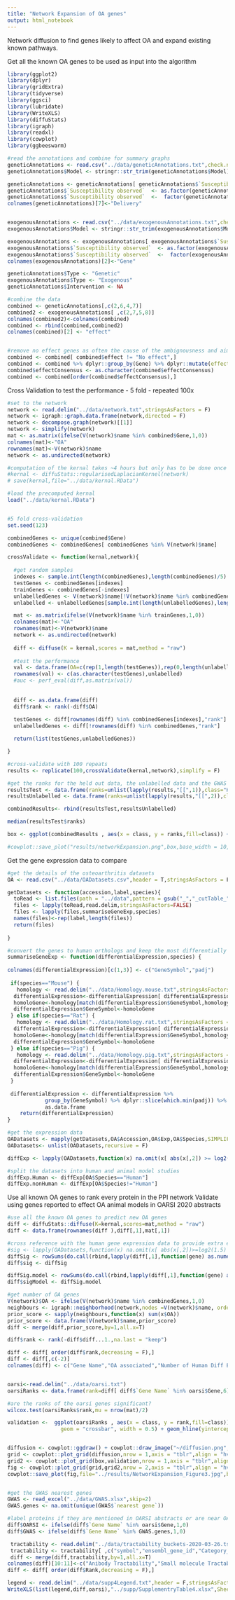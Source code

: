 ```yaml
---
title: "Network Expansion of OA genes"
output: html_notebook
---
```

Network diffusion to find genes likely to affect OA and expand existing known pathways.

Get all the known OA genes to be used as input into the algorithm
```r
library(ggplot2)
library(dplyr)
library(gridExtra)
library(tidyverse)
library(ggsci)
library(lubridate)
library(WriteXLS)
library(diffuStats)
library(igraph)
library(readxl)
library(cowplot)
library(ggbeeswarm)

#read the annotations and combine for summary graphs
geneticAnnotations <- read.csv("../data/geneticAnnotations.txt",check.names = F)
geneticAnnotations$Model <- stringr::str_trim(geneticAnnotations$Model)

geneticAnnotations <- geneticAnnotations[ geneticAnnotations$`Susceptibility observed` %in% c("Protective","Detrimental","No effect"),]
geneticAnnotations$`Susceptibility observed`  <- as.factor(geneticAnnotations$`Susceptibility observed` )
geneticAnnotations$`Susceptibility observed`  <-  factor(geneticAnnotations$`Susceptibility observed` ,levels(geneticAnnotations$`Susceptibility observed` )[c(1,3,2,4)])
colnames(geneticAnnotations)[7]<-"Delivery"


exogenousAnnotations <- read.csv("../data/exogenousAnnotations.txt",check.names = F)
exogenousAnnotations$Model <- stringr::str_trim(exogenousAnnotations$Model)

exogenousAnnotations <- exogenousAnnotations[ exogenousAnnotations$`Susceptibility observed`  %in% c("Protective","Detrimental","No effect"),]
exogenousAnnotations$`Susceptibility observed`  <- as.factor(exogenousAnnotations$`Susceptibility observed` )
exogenousAnnotations$`Susceptibility observed`  <-  factor(exogenousAnnotations$`Susceptibility observed` ,levels(exogenousAnnotations$`Susceptibility observed` )[c(1,3,2,4)])
colnames(exogenousAnnotations)[2]<-"Gene"

geneticAnnotations$Type <- "Genetic"
exogenousAnnotations$Type <- "Exogenous"
geneticAnnotations$Intervention <- NA

#combine the data
combined <- geneticAnnotations[,c(2,6,4,7)]
combined2 <- exogenousAnnotations[ ,c(2,7,5,8)]
colnames(combined2)<-colnames(combined)
combined <- rbind(combined,combined2)
colnames(combined)[2] <- "effect"


#remove no effect genes as often the cause of the ambignousness and aim to maximise the number of genes to learn from
combined <- combined[ combined$effect != "No effect",]
combined <- combined %>% dplyr::group_by(Gene) %>% dplyr::mutate(effectConsensus =  replace(effect,  dplyr::n_distinct(effect)>1,"Ambiguous" ) ) %>%  dplyr::filter(row_number(Gene) == 1) %>% as.data.frame()
combined$effectConsensus <- as.character(combined$effectConsensus)
combined <- combined[order(combined$effectConsensus),]


```


Cross Validation to test the performance - 5 fold - repeated 100x
```r
#set to the network
network <- read.delim("../data/network.txt",stringsAsFactors = F)
network <- igraph::graph.data.frame(network,directed = F)
network <- decompose.graph(network)[[1]]
network <- simplify(network)
mat <- as.matrix(ifelse(V(network)$name %in% combined$Gene,1,0))
colnames(mat)<-"OA"
rownames(mat)<-V(network)$name
network <- as.undirected(network)

#computation of the kernal takes ~4 hours but only has to be done once if saved
#kernal <- diffuStats::regularisedLaplacianKernel(network)
# save(kernal,file="../data/kernal.RData")

#load the precomputed kernal
load("../data/kernal.RData")


#5 fold cross-validation
set.seed(123)

combinedGenes <- unique(combined$Gene)
combinedGenes <- combinedGenes[ combinedGenes %in% V(network)$name]

crossValidate <- function(kernal,network){
  
  #get random samples  
  indexes <- sample.int(length(combinedGenes),length(combinedGenes)/5)
  testGenes <- combinedGenes[indexes]
  trainGenes <- combinedGenes[-indexes]
  unlabelledGenes <- V(network)$name[!V(network)$name %in% combinedGenes]
  unlabelled <- unlabelledGenes[sample.int(length(unlabelledGenes),length(testGenes))]

  mat <- as.matrix(ifelse(V(network)$name %in% trainGenes,1,0))
  colnames(mat)<-"OA"
  rownames(mat)<-V(network)$name
  network <- as.undirected(network)
  
  diff <- diffuse(K = kernal,scores = mat,method = "raw")
  
  #test the performance
  val <- data.frame(OA=c(rep(1,length(testGenes)),rep(0,length(unlabelled))))
  rownames(val) <- c(as.character(testGenes),unlabelled)
  #auc <- perf_eval(diff,as.matrix(val))
  
  
  diff <- as.data.frame(diff)
  diff$rank <- rank(-diff$OA)
  
  testGenes <- diff[rownames(diff) %in% combinedGenes[indexes],"rank"]
  unlabelledGenes <- diff[!rownames(diff) %in% combinedGenes,"rank"]

  return(list(testGenes,unlabelledGenes))

}

#cross-validate with 100 repeats
results <- replicate(100,crossValidate(kernal,network),simplify = F)

#get the ranks for the held out data, the unlabelled data and the GWAS genes
resultsTest <- data.frame(ranks=unlist(lapply(results,"[[",1)),class="Held out OA")
resultsUnlabelled <- data.frame(ranks=unlist(lapply(results,"[[",2)),class="Unlabelled")

combinedResults<- rbind(resultsTest,resultsUnlabelled)

median(resultsTest$ranks)

box <- ggplot(combinedResults , aes(x = class, y = ranks,fill=class)) +  geom_violin(aes(fill=class),draw_quantiles = c(.5)) + cowplot::theme_cowplot(font_size = 20) + scale_fill_npg() +  theme(axis.text.x = element_text(angle = 90, hjust = 1)) +ylab("Gene Rank") +theme(legend.position = "none")

#cowplot::save_plot("results/networkExpansion.png",box,base_width = 10,base_height = 6)

```

Get the gene expression data to compare

```r
#get the details of the osteoarthritis datasets
OA <- read.csv("../data/OADatasets.csv",header = T,stringsAsFactors = F)

getDatasets <- function(accession,label,species){
  toRead <- list.files(path = "../data",pattern = gsub("_","_cutTable_",accession),recursive = T,full.names = T)
  files <- lapply(toRead,read.delim,stringsAsFactors=FALSE)
  files <- lapply(files,summariseGeneExp,species)
  names(files)<-rep(label,length(files))
  return(files)
  
}

#convert the genes to human orthologs and keep the most differentially expressed gene if multiple probes
summariseGeneExp <- function(differentialExpression,species) {
  
colnames(differentialExpression)[c(1,3)] <- c("GeneSymbol","padj")  
  
 if(species=="Mouse") {
   homology <- read.delim("../data/Homology.mouse.txt",stringsAsFactors = F)
  differentialExpression<-differentialExpression[ differentialExpression$GeneSymbol %in% homology[,3],]
  homoloGene<-homology[match(differentialExpression$GeneSymbol,homology[,3]),4]
  differentialExpression$GeneSymbol<-homoloGene
 } else if(species=="Rat") {
   homology <- read.delim("../data/Homology.rat.txt",stringsAsFactors = F)
  differentialExpression<-differentialExpression[ differentialExpression$GeneSymbol %in% homology[,3],]
  homoloGene<-homology[match(differentialExpression$GeneSymbol,homology[,3]),4]
  differentialExpression$GeneSymbol<-homoloGene
 } else if(species=="Pig") {
   homology <- read.delim("../data/Homology.pig.txt",stringsAsFactors = F)
  differentialExpression<-differentialExpression[ differentialExpression$GeneSymbol %in% homology[,3],]
  homoloGene<-homology[match(differentialExpression$GeneSymbol,homology[,3]),4]
  differentialExpression$GeneSymbol<-homoloGene
 }
  
 differentialExpression <- differentialExpression %>% 
            group_by(GeneSymbol) %>% dplyr::slice(which.min(padj)) %>% 
            as.data.frame
    return(differentialExpression)
}

#get the expression data 
OADatasets <- mapply(getDatasets,OA$Accession,OA$Exp,OA$Species,SIMPLIFY = F)
OADatasets<- unlist(OADatasets,recursive = F)

diffExp <- lapply(OADatasets,function(x) na.omit(x[ abs(x[,2]) >= log2(1.5) & x[,3]<=0.05,1]))

#split the datasets into human and animal model studies
diffExp.Human <- diffExp[OA$Species=="Human"]
diffExp.nonHuman <- diffExp[OA$Species!="Human"]
```

Use all known OA genes to rank every protein in the PPI network
Validate using genes reported to effect OA animal models in OARSI 2020 abstracts
```r
#use all the known OA genes to predict new OA genes
diff <- diffuStats::diffuse(K=kernal,scores=mat,method = "raw")
diff <- data.frame(rownames(diff ),diff[,1],mat[,1])

#cross reference with the human gene expression data to provide extra evidence
#sig <- lapply(OADatasets,function(x) na.omit(x[ abs(x[,2])>=log2(1.5) & x[,3]<=0.05,1]))
diffSig <- rowSums(do.call(rbind,lapply(diff[,1],function(gene) as.numeric(sapply(diffExp.Human,function(sig) gene %in% sig)))))
diff$sig <- diffSig

diffSig.model <- rowSums(do.call(rbind,lapply(diff[,1],function(gene) as.numeric(sapply(diffExp.nonHuman,function(sig) gene %in% sig)))))
diff$sigModel <- diffSig.model

#get number of OA genes
V(network)$OA <- ifelse(V(network)$name %in% combinedGenes,1,0)
neighbours <- igraph::neighborhood(network,nodes =V(network)$name, order = 1)
prior_score <- sapply(neighbours,function(x) sum(x$OA))
prior_score <- data.frame(V(network)$name,prior_score)
diff <- merge(diff,prior_score,by=1,all.x=T)

diff$rank <- rank(-diff$diff...1.,na.last = "keep")

diff <- diff[ order(diff$rank,decreasing = F),]
diff <- diff[,c(-2)]
colnames(diff) <- c("Gene Name","OA associated","Number of Human Diff Exp Studies","Number of Animal Model Diff Exp Studies","OA gene interactions","Rank")


oarsi<-read.delim("../data/oarsi.txt")
oarsiRanks <- data.frame(rank=diff[ diff$`Gene Name` %in% oarsi$Gene,6],class="OARSI")

#are the ranks of the oarsi genes significant?
wilcox.test(oarsiRanks$rank,mu = nrow(mat)/2)

validation <-  ggplot(oarsiRanks , aes(x = class, y = rank,fill=class)) + geom_quasirandom(aes(color=class),size=3)  + cowplot::theme_cowplot(font_size = 20) + scale_fill_npg() +  theme(axis.text.x = element_text(angle = 90, hjust = 1)) +ylab("Gene Rank") +  stat_summary(fun.y = median, fun.ymin = median, fun.ymax = median,
                 geom = "crossbar", width = 0.5) + geom_hline(yintercept=nrow(mat)/2, linetype="dashed", color = "black", size=1) + ylim(0,nrow(mat)) + theme(legend.position = "none")


diffusion <- cowplot::ggdraw() + cowplot::draw_image("~/diffusion.png", scale = 0.9)
grid <- cowplot::plot_grid(diffusion,nrow = 1,axis = "tblr",align = "hv",rel_widths = c(0.8),labels = c("A"),label_size = 22)
grid2 <- cowplot::plot_grid(box,validation,nrow = 1,axis = "tblr",align = "hv",rel_widths = c(0.9,0.6),labels = c("B","C"),label_size = 22)
fig <- cowplot::plot_grid(grid,grid2,nrow = 2,axis = "tblr",align = "hv",rel_widths = c(0.5,1),label_size = 22)
cowplot::save_plot(fig,file="../results/NetworkExpansion_Figure3.jpg",base_width = 6,base_height = 9)


#get the GWAS nearest genes
GWAS <- read_excel("../data/GWAS.xlsx",skip=2)
GWAS.genes <- na.omit(unique(GWAS$`nearest gene`))

#label proteins if they are mentioned in OARSI abstracts or are near OA GWAS variants
diff$OARSI <- ifelse(diff$`Gene Name` %in% oarsi$Gene,1,0)
diff$GWAS <- ifelse(diff$`Gene Name` %in% GWAS.genes,1,0)

 tractability <- read.delim("../data/tractability_buckets-2020-03-26.tsv")
 tractability <- tractability[ ,c("symbol","ensembl_gene_id","Category_ab","Category_sm")]
 diff <- merge(diff,tractability,by=1,all.x=T)
colnames(diff)[10:11]<-c("Anibody Tractability","Small molecule Tractability")
diff <- diff[ order(diff$Rank,decreasing = F),]

legend <- read.delim("../data/supp4Legend.txt",header = F,stringsAsFactors = F)
WriteXLS(list(legend,diff,oarsi),"../supp/SupplementryTable4.xlsx",SheetNames = c("Legend","Diffusion","Validation"),AdjWidth = TRUE)


```
